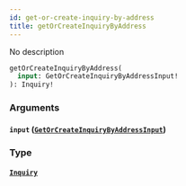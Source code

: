 ```yaml
---
id: get-or-create-inquiry-by-address
title: getOrCreateInquiryByAddress
---
```



No description

```graphql
getOrCreateInquiryByAddress(
  input: GetOrCreateInquiryByAddressInput!
): Inquiry!
```


### Arguments

#### `input` ([`GetOrCreateInquiryByAddressInput`](../../references/inputs/get-or-create-inquiry-by-address-input))




### Type

#### [`Inquiry`](../../references/objects/inquiry) 






